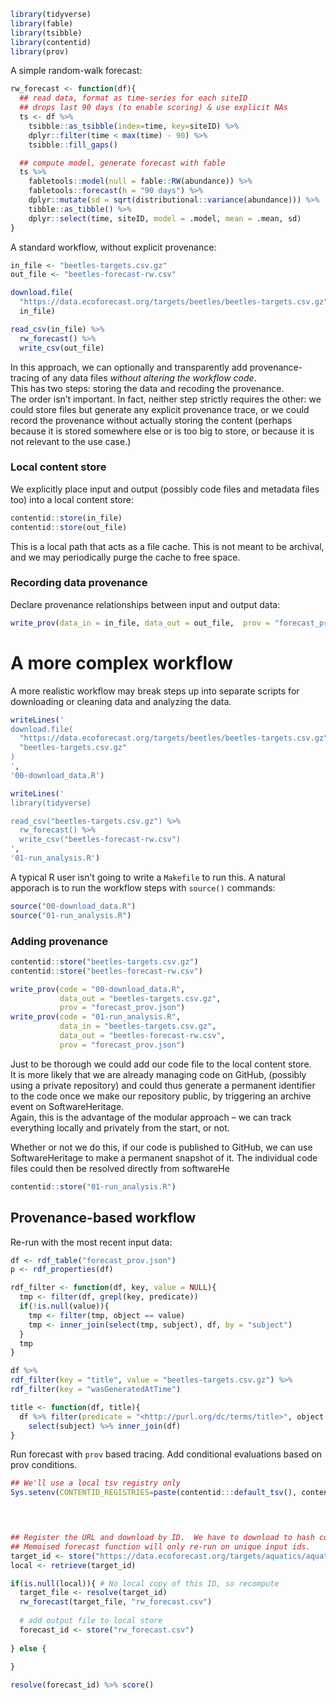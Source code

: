```r
library(tidyverse)
library(fable)
library(tsibble)
library(contentid)
library(prov)
```
A simple random-walk forecast:

```r

rw_forecast <- function(df){
  ## read data, format as time-series for each siteID
  ## drops last 90 days (to enable scoring) & use explicit NAs
  ts <- df %>% 
    tsibble::as_tsibble(index=time, key=siteID) %>% 
    dplyr::filter(time < max(time) - 90) %>% 
    tsibble::fill_gaps()

  ## compute model, generate forecast with fable
  ts %>%
    fabletools::model(null = fable::RW(abundance)) %>%
    fabletools::forecast(h = "90 days") %>% 
    dplyr::mutate(sd = sqrt(distributional::variance(abundance))) %>% 
    tibble::as_tibble() %>%
    dplyr::select(time, siteID, model = .model, mean = .mean, sd)
}
```

A standard workflow, without explicit provenance:

```r


in_file <- "beetles-targets.csv.gz"
out_file <- "beetles-forecast-rw.csv"

download.file(
  "https://data.ecoforecast.org/targets/beetles/beetles-targets.csv.gz",
  in_file)

read_csv(in_file) %>%
  rw_forecast() %>%
  write_csv(out_file)
```
In this approach, we can optionally and transparently add provenance-tracing of any data files *without altering the workflow code*.  
This has two steps: storing the data and recoding the provenance.  
The order isn't important. 
In fact, neither step strictly requires the other: we could store files but generate any explicit provenance trace, or we could record the provenance without actually storing the content (perhaps because it is stored somewhere else or is too big to store, or because it is not relevant to the use case.)

### Local content store

We explicitly place input and output (possibly code files and metadata files too) into a local content store:

```r
contentid::store(in_file)
contentid::store(out_file)
```
This is a local path that acts as a file cache. This is not meant to be archival, and we may periodically purge the cache to free space.  

### Recording data provenance


Declare provenance relationships between input and output data:

```r
write_prov(data_in = in_file, data_out = out_file,  prov = "forecast_prov.json")
```



# A more complex workflow

A more realistic workflow may break steps up into separate scripts for downloading or cleaning data and analyzing the data. 

```r

writeLines('
download.file(
  "https://data.ecoforecast.org/targets/beetles/beetles-targets.csv.gz",
  "beetles-targets.csv.gz"
)
', 
'00-download_data.R')

writeLines('
library(tidyverse)

read_csv("beetles-targets.csv.gz") %>%
  rw_forecast() %>%
  write_csv("beetles-forecast-rw.csv")
', 
'01-run_analysis.R')

```

A typical R user isn't going to write a `Makefile` to run this.
A natural apporach is to run the workflow steps with `source()` commands:

```r
source("00-download_data.R")
source("01-run_analysis.R")
```

### Adding provenance


```r
contentid::store("beetles-targets.csv.gz")
contentid::store("beetles-forecast-rw.csv")

write_prov(code = "00-download_data.R", 
           data_out = "beetles-targets.csv.gz",
           prov = "forecast_prov.json")
write_prov(code = "01-run_analysis.R",
           data_in = "beetles-targets.csv.gz", 
           data_out = "beetles-forecast-rw.csv", 
           prov = "forecast_prov.json")


```


Just to be thorough we could add our code file to the local content store.  
It is more likely that we are already managing code on GitHub, (possibly using a private repository) and could thus generate a permanent identifier to the code once we make our repository public, by triggering an archive event on SoftwareHeritage.  
Again, this is the advantage of the modular approach -- we can track everything locally and privately from the start, or not.  


Whether or not we do this, if our code is published to GitHub, we can use SoftwareHeritage to make a permanent snapshot of it.  The individual code files could then be resolved directly from softwareHe


```r
contentid::store("01-run_analysis.R")

```

## Provenance-based workflow


Re-run with the most recent input data:

```r
df <- rdf_table("forecast_prov.json")
p <- rdf_properties(df)
```


```r
rdf_filter <- function(df, key, value = NULL){
  tmp <- filter(df, grepl(key, predicate))
  if(!is.null(value)){
    tmp <- filter(tmp, object == value)
    tmp <- inner_join(select(tmp, subject), df, by = "subject")
  }
  tmp
}

df %>% 
rdf_filter(key = "title", value = "beetles-targets.csv.gz") %>% 
rdf_filter(key = "wasGeneratedAtTime")

title <- function(df, title){ 
  df %>% filter(predicate = "<http://purl.org/dc/terms/title>", object == title) %>% 
    select(subject) %>% inner_join(df)
}


```



Run forecast with `prov` based tracing.  Add conditional evaluations based on prov conditions. 

```r
## We'll use a local tsv registry only
Sys.setenv(CONTENTID_REGISTRIES=paste(contentid:::default_tsv(), contentid::content_dir(), sep=", "))


 

## Register the URL and download by ID.  We have to download to hash content.  
## Memoised forecast function will only re-run on unique input ids.
target_id <- store("https://data.ecoforecast.org/targets/aquatics/aquatics-targets.csv.gz")
local <- retrieve(target_id)

if(is.null(local)){ # No local copy of this ID, so recompute
  target_file <- resolve(target_id)
  rw_forecast(target_file, "rw_forecast.csv")
  
  # add output file to local store
  forecast_id <- store("rw_forecast.csv")
  
} else {
  
}

resolve(forecast_id) %>% score()
```
